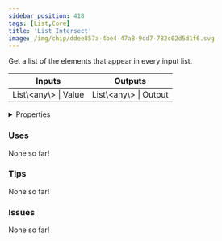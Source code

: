 ```yaml
---
sidebar_position: 418
tags: [List,Core]
title: 'List Intersect'
image: /img/chip/ddee857a-4be4-47a8-9dd7-782c02d5d1f6.svg
---
```


Get a list of the elements that appear in every input list.



<IChip uuid="ddee857a-4be4-47a8-9dd7-782c02d5d1f6"/>

<table><thead><tr><th>Inputs</th><th>Outputs</th></tr></thead><tbody><tr><td>List\&lt;any\&gt; | Value</td><td>List\&lt;any\&gt; | Output</td></tr></tbody></table>

<details>
  <summary>Properties</summary>
  <div>
    <div>
    <table>
      <tbody>
        <tr>
          <td>Is beta required?</td>
          <td>No</td>
        </tr>
        <tr>
          <td>Is chip a trolling risk?</td>
          <td>No</td>
        </tr>
        <tr>
          <td>Is chip a role assignment risk?</td>
          <td>No</td>
        </tr>
        <tr>
          <td>Chip UUID</td>
          <td>ddee857a-4be4-47a8-9dd7-782c02d5d1f6</td>
        </tr>
        <tr>
          <td>Room availability</td>
          <td>Available everywhere</td>
        </tr>
      </tbody>
    </table>
    </div>
  </div>
</details>

### Uses

None so far!

### Tips

None so far!

### Issues

None so far!